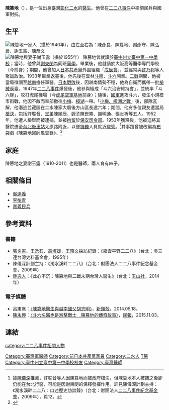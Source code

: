 {{Min-nan
| img       = 陳篡地.jpg
| caption   = 陳篡地，攝於1946年。
| choan-han = 陳篡地
| choan-lo  = Tân Chhoàn-tē
| tai-lo    = Tân Tshuàn-tē
}}
'''陳篡地'''（{{bd|1907年||1986年||catIdx=Chen陳}}），是一位出身臺灣[[彰化縣|彰化]][[二水鄉|二水]]的[[醫生|醫生]]。他曾在[[二二八事件|二二八事件]]中率領民兵與國軍對抗。

==生平==
[[File:Chens_family_photo_1940s.jpg|陳篡地一家人（攝於1940年），由左至右為：陳彥良、陳篡地、謝彥守、陳弘倉、謝玉露、陳彥文]]
[[File:謝玉露_&_陳篡地.jpg|陳篡地與妻子謝玉露（攝於1955年）]]
陳篡地曾就讀於[[臺中州立臺中第一中學校|臺中州立臺中第一中學校]]；當時，他曾與[[謝東閔_(台灣)|謝東閔]]為同班[[同學|同學]]。畢業後，他就讀於大阪高等醫學專門學校（今{{link-ja|大阪醫科大學|大阪医科大学}}前身）；期間，他曾加入[[日本共產黨|日本共產黨]]外圍組織「[[戊辰會|戊辰會]]」，並經常與[[許乃邦|許乃邦]]等人聚論政治。1933年畢業返臺後，他先後在雲林[[斗南鎮|斗南]]、[[斗六市|斗六]]開業。[[二戰|二戰]]期間，他被當局徵調至[[日軍入侵法屬印度支那|越南]]擔任軍醫。[[日本戰敗|日本戰敗]]後，因越南情勢不穩，他為自衛而攜帶一批[[槍械|槍械]]返臺。1947年[[二二八事件|二二八事件]]爆發後，他參與組成「斗六治安維持會」，並統率「斗六隊」，攻打虎尾機場（今[[虎尾空軍基地|虎尾空軍基地]]前身）；隨後，[[國民革命軍|國軍]]進攻斗六，發生小規模市街戰，他因不敵而率部撤往[[梅山鄉_(台灣)|小梅]]、[[古坑鄉|樟湖]]一帶。「[[小梅、樟湖之戰|小梅、樟湖之戰]]」後，部隊瓦解，他潛逃並藏匿在二水陳家大厝後方山區長達六年；期間，他有多位親友遭當局[[槍決|槍決]]，包括許聆音、[[堂弟弟|堂弟]]陳順辰、[[姪子|姪子]]陳崑崙、謝明通、張炎祈等五人。1952年，他遭人檢舉而被逮捕，並被[[拘留|拘留]]於[[臺灣省保安司令部|保安司令部]]。1953年獲釋後，他被迫將其醫院遷至[[台北後站商圈|台北後車站]]太原路附近，以便[[特務|特務]]人員就近[[監視|監管]]。<ref>據[[陳儀深|陳儀深]]推測，許聆音等人因陳篡地而被政府槍決，但陳篡地本人被捕之後卻仍能在台北行醫，可能是因謝東閔的保釋發揮作用。詳見陳儀深計劃主持：《濁水溪畔二二八：口述歷史訪談錄》（台北：財團法人[[二二八事件紀念基金會|二二八事件紀念基金會]]，2009年），頁12。</ref>其事蹟曾被改編為[[布袋戲|布袋戲]]《陳篡地醫師風雲錄》。<ref>{{Cite web|url=http://newtalk.tw/opinion/view/20798|title=陳篡地醫生與越南國父胡志明 - 觀點|accessdate=2016-12-20|author=|date=|work=Newtalk 新頭殼|publisher=}}</ref>

==家庭==
陳篡地之妻謝玉露（1910-2011）也是醫師，兩人育有四子。

== 相關條目 ==
* [[吳連義|吳連義]]
* [[李柏青|李柏青]]
* [[嘉義民兵|嘉義民兵]]

==參考資料==
{{reflist}}

===書籍===
*[[張炎憲|張炎憲]]、[[王逸石|王逸石]]、[[高淑媛|高淑媛]]、[[王昭文|王昭文]]採訪紀錄：《嘉雲平野二二八》（台北：吳三連台灣史料基金會，1995年）
*陳儀深計劃主持：《濁水溪畔二二八》（台北：財團法人二二八事件紀念基金會，2009年）
*[[鍾逸人|鍾逸人]]：《此心不沉：陳篡地與二戰末期台灣人醫生》（台北：[[玉山社|玉山社]]，2014年）
===電子媒體===
*呂東熹：[http://newtalk.tw/opinion/view/20798 〈陳篡地醫生與越南國父胡志明〉]，[[新頭殼|新頭殼]]，2014.05.18。
*[[陳永興|陳永興]]：[http://www.peoplenews.tw/news/1e6e78e4-7f11-458d-bee2-0d2bc55fcc37 〈斗六名醫也是游擊戰士　陳篡地的傳奇故事〉]，[[民報_(2014年)|民報]]，2015.11.03。
== 連結 ==
{{commonscat|陳篡地}}

{{DEFAULTSORT:C陳}}
[[Category:臺灣軍醫師|Category:臺灣軍醫師]]
[[category:二二八事件相關人物|category:二二八事件相關人物]]
[[Category:前日本共產黨黨員|Category:前日本共產黨黨員]]
[[Category:二水人|Category:二水人]]
[[Category:陈姓|T篡]]
[[Category:臺中州立臺中第一中學校校友|Category:臺中州立臺中第一中學校校友]]
[[Category:臺灣醫師|Category:臺灣醫師]]
